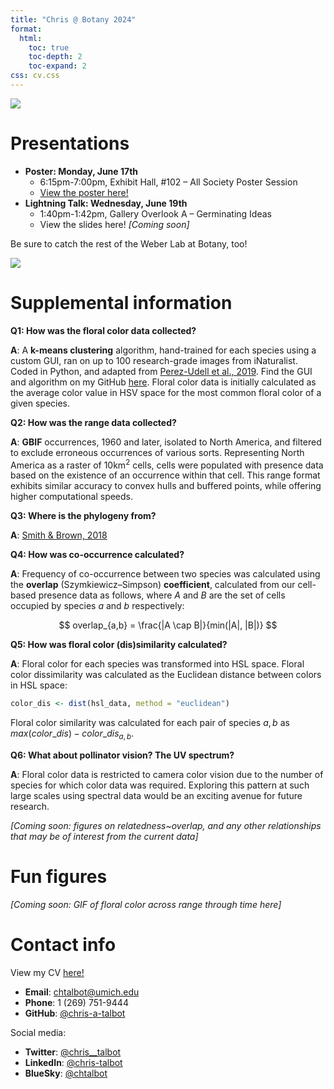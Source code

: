 ```yaml
---
title: "Chris @ Botany 2024"
format:
  html:
    toc: true
    toc-depth: 2
    toc-expand: 2
css: cv.css
---
```


![](images/botany2024.png){fig-align="center"}

# Presentations

-   **Poster: Monday, June 17th**
    -   6:15pm-7:00pm, Exhibit Hall, #102 – All Society Poster Session
    -   [View the poster here!](botany2024poster.html)
-   **Lightning Talk: Wednesday, June 19th**
    -   1:40pm-1:42pm, Gallery Overlook A – Germinating Ideas
    -   View the slides here! *\[Coming soon\]*

Be sure to catch the rest of the Weber Lab at Botany, too!

![](images/weberlabatbotany.png){fig-align="center"}

# Supplemental information

**Q1: How was the floral color data collected?**

**A**: A **k-means clustering** algorithm, hand-trained for each species using a custom GUI, ran on up to 100 research-grade images from iNaturalist. Coded in Python, and adapted from [Perez-Udell et al., 2019](https://doi.org/10.1002/aps3.11505). Find the GUI and algorithm on my GitHub [here](https://github.com/chris-a-talbot/pyflocolor). Floral color data is initially calculated as the average color value in HSV space for the most common floral color of a given species.

**Q2: How was the range data collected?**

**A**: **GBIF** occurrences, 1960 and later, isolated to North America, and filtered to exclude erroneous occurrences of various sorts. Representing North America as a raster of 10km^2^ cells, cells were populated with presence data based on the existence of an occurrence within that cell. This range format exhibits similar accuracy to convex hulls and buffered points, while offering higher computational speeds.

**Q3: Where is the phylogeny from?**

**A**: [Smith & Brown, 2018](https://doi.org/10.1002/ajb2.1019)

**Q4: How was co-occurrence calculated?**

**A**: Frequency of co-occurrence between two species was calculated using the **overlap** (Szymkiewicz–Simpson) **coefficient**, calculated from our cell-based presence data as follows, where $A$ and $B$ are the set of cells occupied by species $a$ and $b$ respectively:

$$
overlap_{a,b} = \frac{|A \cap B|}{min(|A|, |B|)}
$$

**Q5: How was floral color (dis)similarity calculated?**

**A**: Floral color for each species was transformed into HSL space. Floral color dissimilarity was calculated as the Euclidean distance between colors in HSL space:

``` R
color_dis <- dist(hsl_data, method = "euclidean")
```

Floral color similarity was calculated for each pair of species $a,b$ as $max(color\_dis) - color\_dis_{a,b}$.

**Q6: What about pollinator vision? The UV spectrum?**

**A**: Floral color data is restricted to camera color vision due to the number of species for which color data was required. Exploring this pattern at such large scales using spectral data would be an exciting avenue for future research.

*\[Coming soon: figures on relatedness\~overlap, and any other relationships that may be of interest from the current data\]*

# Fun figures

*\[Coming soon: GIF of floral color across range through time here\]*

# Contact info

View my CV [here!](CV.html)

-   **Email**: [chtalbot\@umich.edu](chtalbot@umich.edu)
-   **Phone**: 1 (269) 751-9444
-   **GitHub**: [\@chris-a-talbot](https://github.com/chris-a-talbot)

Social media:

-   **Twitter**: [\@chris\_\_talbot](https://twitter.com/chris__talbot)
-   **LinkedIn**: [\@chris-talbot](https://www.linkedin.com/in/chris-talbot/)
-   **BlueSky**: [\@chtalbot](https://bsky.app/profile/chtalbot.bsky.social)
